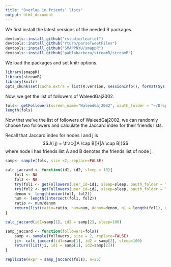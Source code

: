 ```yaml
---
title: "Overlap in friends’ lists"
output: html_document
---
```


We first install the latest versions of the needed R packages.

```r
devtools::install_github("rstudio/leaflet")
devtools::install_github("rturn/parseTweetFiles")
devtools::install_github("SMAPPNYU/smappR")
devtools::install_github("pablobarbera/streamR/streamR")
```

We load the packages and set knitr options.


```r
library(smappR)
library(streamR)
library(knitr)
opts_chunk$set(cache.extra = list(R.version, sessionInfo(), format(Sys.Date(), '%Y-%m')))
```

Now, we get the list of followers of WaleedGaj2002.

```r
fols<- getFollowers(screen_name="WaleedGaj2002", oauth_folder = "~/Dropbox/credentials", sleep=65)
length(fols)
```

Now that we've the list of followers of WaleedGaj2002, we can randomly choose two followers and calculate the Jaccard index for their friends lists.

Recall that Jaccard index for nodes i and j is $$J(i,j) = \frac{|A \cap B|}{|A \cup B|}$$ where node i has friends list A and B denotes the friends list of node j.






```r
samp<- sample(fols, size =2, replace=FALSE)

calc_jaccard <- function(id1, id2, sleep = 10){
    fol1 <- NA
    fol2 <- NA
    try(fol1 <- getFollowers(user_id=id1, sleep=sleep, oauth_folder = "~/Dropbox/credentials"))
    try(fol2 <- getFollowers(user_id=id2, sleep=sleep, oauth_folder = "~/Dropbox/credentials"))
    denom <- length(union(fol1, fol2))
    num <- length(intersect(fol1, fol2))
    ratio <- num/denom
    return(list(ratio=ratio, num=num, denom=denom, n1 = length(fol1), n2=length(fol2)))
}

calc_jaccard(id1=samp[1], id2 = samp[2], sleep=100)

samp_jaccard <- function(followers=fols){
    samp <- sample(followers, size = 2, replace=FALSE)
    ji<- calc_jaccard(id1=samp[1], id2 = samp[2], sleep=100)
    return(list(ji, id1 = samp[1], id2=samp[2]))
}

```


```r
replicate(expr = samp_jaccard(fols), n=25)



```

